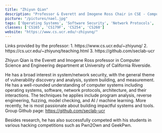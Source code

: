 ```yaml
---
title: "Zhiyun Qian"
description: "Professor & Everett and Imogene Ross Chair in CSE - Computer Science & Engineering Dept"
picture: "/pictures/nael.jpg"
tags: ['Operating Systems', 'Software Security', 'Network Protocols', 'Computer Architecture', 'Machine Learning']
classes: ['CS165', 'CS179F', 'CS254', 'CS260']
website: "https://www.cs.ucr.edu/~zhiyunq/"
---
```


<Note emoji="👋">
Links provided by the professor:
1. https://www.cs.ucr.edu/~zhiyunq/
2. https://cs.ucr.edu/~zhiyunq/teaching.html
3. https://github.com/seclab-ucr
</Note>

Zhiyun Qian is the Everett and Imogene Ross professor in Computer Science and Engineering department at University of California Riverside.

He has a broad interest in system/network security, with the general theme of vulnerability discovery and analysis, system building, and measurement. 
He has a well-rounded understanding of computer systems including operating systems, software, network protocols, architecture, and their interactions. 
The techniques he applies include program analysis, reverse engineering, fuzzing, model checking, and AI / machine learning. 
More recently, he is most passionate about building impactful systems and tools.
Group Github page: https://github.com/seclab-ucr

Besides research, he has also successfully competed with his students in various hacking competitions such as Pwn2Own and GeekPwn. 
